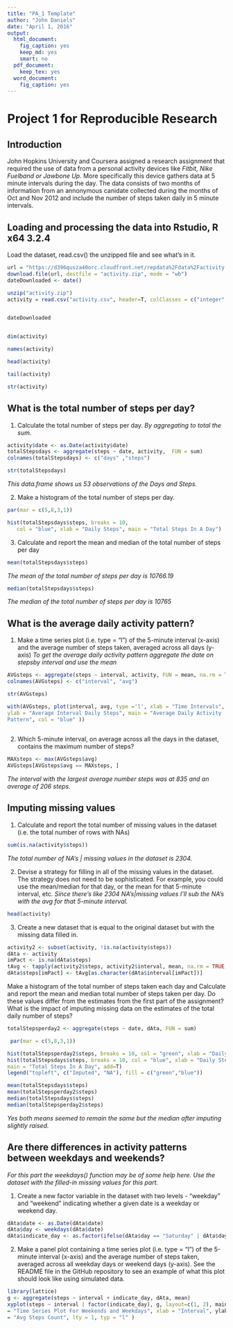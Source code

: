 ---
title: "PA_1 Template"
author: "John Daniels"
date: "April 1, 2016"
output:
  html_document:
    fig_caption: yes
    keep_md: yes
    smart: no
  pdf_document:
    keep_tex: yes
  word_document:
    fig_caption: yes
---

# **Project 1 for Reproducible Research**

## Introduction
John Hopkins University and Coursera assigned a research assignment that required
the use of data from a personal activity devices like *Fitbit, Nike Fuelband or 
Jawbone Up.* More specifically this device gathers data at 5 minute intervals
during the day. The data consists of two months of information from an
annonymous canidate collected during the months of Oct and Nov 2012 and include the number of steps taken daily in 5 minute intervals. 

## Loading and processing the data into Rstudio, R x64 3.2.4 
 Load the dataset, read.csv() the unzipped file and see what's in it.


```{r}

url = "https://d396qusza40orc.cloudfront.net/repdata%2Fdata%2Factivity.zip"
download.file(url, destfile = "activity.zip", mode = "wb")
dateDownloaded <- date()

unzip("activity.zip")
activity = read.csv("activity.csv", header=T, colClasses = c("integer", "character", "integer") ,sep = ",")


dateDownloaded


dim(activity)

names(activity)

head(activity)

tail(activity)

str(activity)

```

## **What is the total number of steps per day?**

1. Calculate the total number of steps per day. 
*By aggregating to total the sum.*


```{r}
activity$date <- as.Date(activity$date)
totalStepsdays <- aggregate(steps ~ date, activity,  FUN = sum)
colnames(totalStepsdays) <- c("days" ,"steps")

str(totalStepsdays)
```


*This data.frame shows us 53 observations of the Days and Steps.* 

2. Make a histogram of the total number of steps per day.


```{r Total Steps In A Day, fig.height=4}
par(mar = c(5,8,3,1))

hist(totalStepsdays$steps, breaks = 10, 
   col = "blue", xlab = "Daily Steps", main = "Total Steps In A Day")

```

3. Calculate and report the mean and median of the total number of steps per day


```{r}
mean(totalStepsdays$steps)
```


*The mean of the total number of steps per day is 10766.19*
```{r}
median(totalStepsdays$steps)
```


*The median of the total number of steps per day is 10765*

## **What is the average daily activity pattern?**
1. Make a time series plot (i.e. type = "l") of the 5-minute interval (x-axis) and the average number of steps taken, averaged across all days (y-axis)
*To get the average daily activity pattern aggregate the date on stepsby interval and use the mean*

```{r}
AVGsteps <- aggregate(steps ~ interval, activity, FUN = mean, na.rm = TRUE)
colnames(AVGsteps) <- c("interval", "avg")

str(AVGsteps)
```


```{r Average Interval Daily Steps,fig.height=4}
with(AVGsteps, plot(interval, avg, type ='l', xlab = "Time Intervals", 
ylab = "Average Interval Daily Steps", main = "Average Daily Activity 
Pattern", col = "blue" ))
     
```


2. Which 5-minute interval, on average across all the days in the dataset, contains the maximum number of steps?


```{r}
MAXsteps <- max(AVGsteps$avg)
AVGsteps[AVGsteps$avg == MAXsteps, ]
```
*The interval with the largest average number steps was at 835 and an average of 206 steps.*

## **Imputing missing values**
1. Calculate and report the total number of missing values in the dataset (i.e. the total number of rows with NAs)


```{r}
sum(is.na(activity$steps))
```


*The total number of NA's | missing values in the dataset is 2304.*

2. Devise a strategy for filling in all of the missing values in the dataset. The strategy does not need to be sophisticated. For example, you could use the mean/median for that day, or the mean for that 5-minute interval, etc.
*Since there's like 2304 NA's|missing values I'll sub the NA's with the avg for that 5-minute interval.* 


```{r}
head(activity)
```


3. Create a new dataset that is equal to the original dataset but with the missing data filled in.


```{r}

activity2 <- subset(activity, !is.na(activity$steps))
dAta <- activity
imPact <- is.na(dAta$steps)
tAvg <- tapply(activity2$steps, activity2$interval, mean, na.rm = TRUE, simplify = T)
dAta$steps[imPact] <- tAvg[as.character(dAta$interval[imPact])]


```


Make a histogram of the total number of steps taken each day and Calculate and report the mean and median total number of steps taken per day. Do these values differ from the estimates from the first part of the assignment? What is the impact of imputing missing data on the estimates of the total daily number of steps?


```{r}

totalStepsperday2 <- aggregate(steps ~ date, dAta, FUN = sum)

```



```{r Total Steps In A Day Imputed, fig.height=4}
 par(mar = c(5,8,3,1))

hist(totalStepsperday2$steps, breaks = 10, col = "green", xlab = "Daily Steps", main = "Total Steps In A Day")
hist(totalStepsdays$steps, breaks = 10, col = "blue", xlab = "Daily Steps", 
main = "Total Steps In A Day", add=T) 
legend("topleft", c("Imputed", "NA"), fill = c("green","blue"))

```



```{r}
mean(totalStepsdays$steps)
mean(totalStepsperday2$steps)
median(totalStepsdays$steps)
median(totalStepsperday2$steps)
```


*Yes both means seemed to remain the same but the median after imputing slightly raised.*


## **Are there differences in activity patterns between weekdays and weekends?**
*For this part the weekdays() function may be of some help here. Use the dataset with the filled-in missing values for this part.*


1. Create a new factor variable in the dataset with two levels - "weekday" and "weekend" indicating whether a given date is a weekday or weekend day.


```{r}
dAta$date <- as.Date(dAta$date)
dAta$day <- weekdays(dAta$date)
dAta$indicate_day <- as.factor(ifelse(dAta$day == "Saturday" | dAta$day == "Sunday", "weekend", "weekday"))
```


2. Make a panel plot containing a time series plot (i.e. type = "l") of the 5-minute interval (x-axis) and the average number of steps taken, averaged across all weekday days or weekend days (y-axis). See the README file in the GitHub repository to see an example of what this plot should look like using simulated data.


```{r Time Series Plot For Weekends and Weekdays, fig.height=4}
library(lattice)
g <- aggregate(steps ~ interval + indicate_day, dAta, mean)
xyplot(steps ~ interval | factor(indicate_day), g, layout=c(1, 2), main 
= "Time Series Plot For Weekends and Weekdays", xlab = "Interval", ylab 
= "Avg Steps Count", lty = 1, typ = "l" )
```

